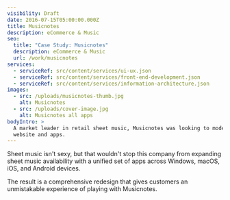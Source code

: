 ```yaml
---
visibility: Draft
date: 2016-07-15T05:00:00.000Z
title: Musicnotes
description: eCommerce & Music
seo:
  title: "Case Study: Musicnotes"
  description: eCommerce & Music
  url: /work/musicnotes
services:
  - serviceRef: src/content/services/ui-ux.json
  - serviceRef: src/content/services/front-end-development.json
  - serviceRef: src/content/services/information-architecture.json
images:
  - src: /uploads/musicnotes-thumb.jpg
    alt: Musicnotes
  - src: /uploads/cover-image.jpg
    alt: Musicnotes all apps
bodyIntro: >
  A market leader in retail sheet music, Musicnotes was looking to modernize its
  website and apps.
---
```


Sheet music isn't sexy, but that wouldn't stop this company from expanding sheet music availability with a unified set of apps across Windows, macOS, iOS, and Android devices.

The result is a comprehensive redesign that gives customers an unmistakable experience of playing with Musicnotes.
